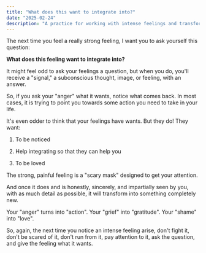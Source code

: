 ```yaml
---
title: "What does this want to integrate into?"
date: "2025-02-24"
description: "A practice for working with intense feelings and transforming them"
---
```


The next time you feel a really strong feeling, I want you to ask yourself this question:

**What does this feeling want to integrate into?**

It might feel odd to ask your feelings a question, but when you do, you'll receive a "signal," a subconscious thought, image, or feeling, with an answer.

So, if you ask your "anger" what it wants, notice what comes back. In most cases, it is trying to point you towards some action you need to take in your life.

It's even odder to think that your feelings have wants. But they do! They want:

1. To be noticed

2. Help integrating so that they can help you

3. To be loved

The strong, painful feeling is a "scary mask" designed to get your attention.

And once it does and is honestly, sincerely, and impartially seen by you, with as much detail as possible, it will transform into something completely new.

Your "anger" turns into "action".
Your "grief" into "gratitude".
Your "shame" into "love".

So, again, the next time you notice an intense feeling arise, don't fight it, don't be scared of it, don't run from it, pay attention to it, ask the question, and give the feeling what it wants.